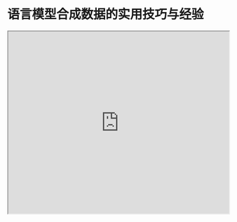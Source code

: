 # 语言模型合成数据的实用技巧与经验


<iframe width="100%"
  height="415px"
  src="https://www.youtube.com/embed/YnlArBZJHY8?si=ZH3hFzwixUopxU5Z" allow="accelerometer; autoplay; clipboard-write; encrypted-media; gyroscope; picture-in-picture"
  allowFullScreen
  />

这篇[论文](https://arxiv.org/abs/2404.07503)总结了语言模型合成数据的实用技巧与经验，由 Google DeepMind 及其他合作者共同发表。

该论文聚焦于合成数据，探讨了其在应用、挑战以及未来发展方向上的作用。鉴于 AI 领域合成数据带来的显著进步，这是一篇非常重要的论文。

我们深知，向模型提供高质量的数据越多，它们的性能就越好。然而，创建合成数据并不困难，真正的挑战在于确保其质量。

此外，该论文还讨论了在使用合成数据时需要关注的重要话题，如数据质量、事实性、忠实度、无偏见性、可信度、隐私等。

相关工作部分也列举了许多有价值的参考文献。
